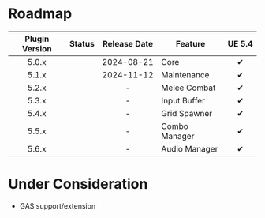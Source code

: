 
# Roadmap

| Plugin Version |   Status    |      Release Date       | Feature       | <nobr>UE 5.4</nobr> |
|:--------------:|:-----------:|:-----------------------:|---------------|:-------------------:|
|     5.0.x      | <Released/> | <nobr>2024-08-21</nobr> | Core          |          ✔          |
|     5.1.x      | <Released/> | <nobr>2024-11-12</nobr> | Maintenance   |          ✔          |
|     5.2.x      | <Planned/>  |            -            | Melee Combat  |          ✔          |
|     5.3.x      | <Planned/>  |            -            | Input Buffer  |          ✔          |
|     5.4.x      | <Planned/>  |            -            | Grid Spawner  |          ✔          |
|     5.5.x      | <Planned/>  |            -            | Combo Manager |          ✔          |
|     5.6.x      | <Planned/>  |            -            | Audio Manager |          ✔          |

# Under Consideration

* GAS support/extension